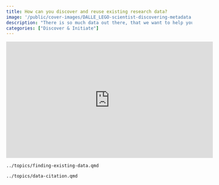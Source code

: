 ```yaml
---
title: How can you discover and reuse existing research data?
image: '/public/cover-images/DALLE_LEGO-scientist-discovering-metadata.jpg'
description: "There is so much data out there, that we want to help you find your way more easily."
categories: ["Discover & Initiate"]
---
```


<!-- markdownlint-disable-next-line MD033 -->
<iframe width="560" height="315" src="https://www.youtube.com/embed/He96Mt0o00o?si=_gB6y8dgdpmyHoja" title="YouTube video player" frameborder="0" allow="accelerometer; autoplay; clipboard-write; encrypted-media; gyroscope; picture-in-picture; web-share" referrerpolicy="strict-origin-when-cross-origin" allowfullscreen></iframe>

```.include
../topics/finding-existing-data.qmd
```

```.include
../topics/data-citation.qmd
```
